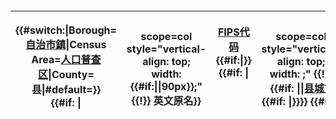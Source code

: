 {| class="wikitable sortable" style="text-align: center;"
|+{{#if: {{{state|}}}|{{{state}}}县级行政区}}
|-
!scope=col style="vertical-align: top; width: {{#if:{{{region_width|}}}|{{{region_width}}}|90px}};" | {{#switch:{{{region_title|County}}}|Borough=[[自治市鎮]]|Census Area=[[人口普查区]]|County=县|#default={{{region_title}}}}}<br /><!--
-->{{#if: {{{english_on|}}} | &#10;
!scope=col style="vertical-align: top; width: {{#if:{{{region_width|}}}|{{{region_width}}}|90px}};" {{!}} 英文原名}}
!scope=col style="vertical-align: top; width:80px;" | [[联邦资料处理标准|FIPS代码]]<br />{{#if:{{{fips_ref|}}}|{{{fips_ref}}}}}<!--
-->{{#if: {{{region_seat_title|}}} | &#10;
!scope=col style="vertical-align: top; width: {{{region_seat_width|95px}}};" {{!}} {{#if: {{{region_seat_title|}}}|{{{region_seat_title}}}|[[县城]]}}<br />{{#if: {{{region_seat_ref|}}}|{{{region_seat_ref}}}}}}}<!--
-->{{#if:{{{data1_title|}}} | &#10;
!scope=col style="vertical-align: top; {{#if:{{{data1_width|}}} | width: {{{data1_width}}}px;}}" {{!}} {{{data1_title}}}<br />{{#if: {{{data1_ref|}}}|{{{data1_ref}}}}}}}<!--
-->{{#if: {{{data2_off|}}} || &#10;
!scope=col style="vertical-align: top; width: {{{data2_width|100px}}};" {{#if: {{{data2_unsortable|}}}|class="unsortable"}} {{!}} {{#if: {{{data2_title|}}}|{{{data2_title}}}|成立}}<br />{{#if: {{{data2_ref|}}}|{{{data2_ref}}}}}}}<!--
-->{{#if: {{{data3_off|}}} || &#10;
!scope=col style="vertical-align: top; {{#if: {{{data3_width|}}}|width: {{{data3_width}}};}}" {{#if: {{{data3_unsortable|}}}|class="unsortable"}} {{!}} {{#if: {{{data3_title|}}}|{{{data3_title}}}|起源}}<br />{{#if: {{{data3_ref|}}}|{{{data3_ref}}}}}}}<!--
-->{{#if: {{{data4_off|}}} || &#10;
!scope=col style="vertical-align: top; {{#if: {{{data4_width|}}}|width: {{{data4_width}}};}}" {{#if: {{{data4_unsortable|}}}|class="unsortable"}} {{!}} {{#if: {{{data4_title|}}}|{{{data4_title}}}|词源}}<br />{{#if: {{{data4_ref|}}}|{{{data4_ref}}}}}}}<!--
-->{{#if: {{{data5_title|}}}|!! style="vertical-align: top; {{#if: {{{data5_width|}}}|width: {{{data5_width}}};}}"{{!}} {{{data5_title}}}<br />{{#if: {{{data5_ref|}}}|{{{data5_ref}}}}}}}<!--
-->{{#if: {{{data6_title|}}}|!! style="vertical-align: top; {{#if: {{{data6_width|}}}|width: {{{data6_width}}};}}"{{!}} {{{data6_title}}}<br />{{#if: {{{data6_ref|}}}|{{{data6_ref}}}}}}}<!--
-->{{#if: {{{data7_title|}}}|!! style="vertical-align: top; {{#if: {{{data7_width|}}}|width: {{{data7_width}}};}}"{{!}} {{{data7_title}}}<br />{{#if: {{{data7_ref|}}}|{{{data7_ref}}}}}}}
!scope=col style="vertical-align: top; width: 90px;" | 人口{{#if: {{{population_year|}}}|&nbsp;({{{population_year}}})}}<br />{{#if: {{{population_ref|}}}|{{{population_ref}}}}}
!scope=col style="vertical-align: top; width: 200px;" | 面积<br />{{#if: {{{area_ref|}}}|{{{area_ref}}}}}
!scope=col style="vertical-align: top; width: {{{map_width|80px}}};" class="unsortable"|地图<noinclude>
|}{{Documentation}}</noinclude>